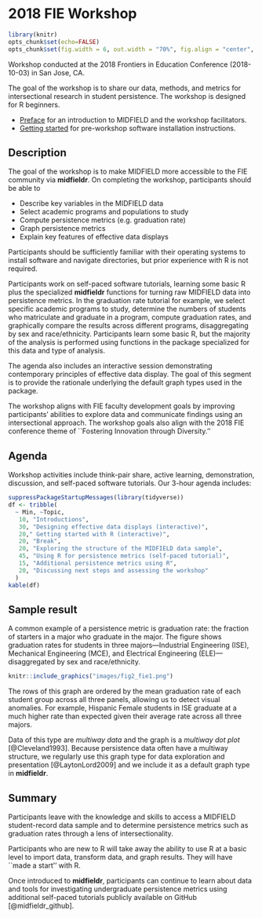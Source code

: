 # 2018 FIE Workshop {-}

```r
library(knitr)
opts_chunk$set(echo=FALSE)
opts_chunk$set(fig.width = 6, out.width = "70%", fig.align = "center", fig.asp = 0.618)
```

Workshop conducted at the 2018 Frontiers in Education Conference (2018-10-03) in San Jose, CA. 

The goal of the workshop is to share our data, methods, and metrics for intersectional research in student persistence. The workshop is designed for R beginners.

- [Preface](https://midfieldr.github.io/workshops/index.html) for an introduction to MIDFIELD and the workshop facilitators. 
- [Getting started](https://midfieldr.github.io/workshops/getting-started.html) for pre-workshop software installation instructions. 


## Description  {-}

The goal of the workshop is to make MIDFIELD more accessible to the FIE community via **midfieldr**. On completing the workshop, participants should be able to 

- Describe key variables in the MIDFIELD data 
- Select academic programs and populations to study
- Compute persistence metrics (e.g.\ graduation rate) 
- Graph persistence metrics
- Explain key features of effective data displays 


Participants should be sufficiently familiar with their operating systems to install software and navigate directories, but prior experience with R is not required. 

Participants work on self-paced software tutorials, learning some basic R plus the specialized **midfieldr** functions for turning raw MIDFIELD data into persistence metrics. In the graduation rate tutorial for example, we select specific academic programs to study, determine the numbers of students who matriculate and graduate in a program, compute graduation rates, and graphically compare the results across different programs, disaggregating by sex and race/ethnicity. Participants learn some basic R, but the majority of the analysis is performed using functions in the package specialized for this data and type of analysis. 

The agenda also includes an interactive session demonstrating contemporary principles of effective data display. The goal of this segment is to provide the rationale underlying the default graph types used in the package. 

The workshop aligns with FIE faculty development goals by improving participants’ abilities to explore data and communicate findings using an intersectional approach. The workshop goals also align with the 2018 FIE conference theme of ``Fostering Innovation through Diversity.'' 

## Agenda  {-}

Workshop activities include think-pair share, active learning, demonstration, discussion, and self-paced software tutorials. Our 3-hour agenda includes: 

```r
suppressPackageStartupMessages(library(tidyverse))
df <- tribble(
  ~ Min, ~Topic, 
   10, "Introductions", 
   30, "Designing effective data displays (interactive)", 
   20," Getting started with R (interactive)", 
   20, "Break", 
   20, "Exploring the structure of the MIDFIELD data sample", 
   45, "Using R for persistence metrics (self-paced tutorial)", 
   15, "Additional persistence metrics using R", 
   20, "Discussing next steps and assessing the workshop"
  )
kable(df)
```



## Sample result {-}

A common example of a persistence metric is graduation rate: the fraction of starters in a major who graduate in the major. The figure shows graduation rates for students in three majors---Industrial Engineering (ISE), Mechanical Engineering (MCE), and Electrical Engineering (ELE)---disaggregated by sex and race/ethnicity. 

```r
knitr::include_graphics("images/fig2_fie1.png")
```

The rows of this graph are ordered by the mean graduation rate of each student group across all three panels, allowing us to detect visual anomalies. For example, Hispanic Female students in ISE graduate at a much higher rate than expected given their average rate across all three majors.

Data of this type are *multiway data* and the graph is a *multiway dot plot* [@Cleveland1993]. Because persistence data often have a multiway structure, we regularly use this graph type for data exploration and presentation [@LaytonLord2009] and we include it as a default graph type in **midfieldr**. 

## Summary {-}

Participants leave with the knowledge and skills to access a MIDFIELD student-record data sample and to determine persistence metrics such as graduation rates through a lens of intersectionality. 

Participants who are new to R will take away the ability to use R at a basic level to import data, transform data, and graph results. They will have ``made a start'' with R.

Once introduced to **midfieldr**, participants can continue to learn about data and tools for investigating undergraduate persistence metrics using additional self-paced tutorials publicly available on GitHub [@midfieldr_github]. 


